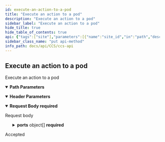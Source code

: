 ```yaml
---
id: execute-an-action-to-a-pod
title: "Execute an action to a pod"
description: "Execute an action to a pod"
sidebar_label: "Execute an action to a pod"
hide_title: true
hide_table_of_contents: true
api: {"tags":["site"],"parameters":[{"name":"site_id","in":"path","description":"Site ID","required":true,"schema":{"type":"integer"}},{"name":"x-api-host","in":"header","description":"Authentication Required Parameters","required":true,"schema":{"type":"string","default":"k8s-D-twcc"}}],"requestBody":{"description":"Request body","content":{"application/json":{"schema":{"required":["action","pod_name","ports"],"type":"object","properties":{"pod_name":{"type":"string"},"action":{"type":"string","description":"The action for a pod.","enum":["associateIP","disassociateIP"]},"ports":{"description":"A list of port mapping","type":"array","items":{"required":["targetPort"],"type":"object","properties":{"targetPort":{"type":"integer","format":"int64"}}}}}},"examples":{"associateIP example":{"summary":"Example with associateIP","value":{"action":"associateIP","pod_name":"string","ports":[{"targetPort":5000}]}},"disassociateIP example":{"summary":"Example with disassociateIP","value":{"action":"disassociateIP","pod_name":"string","ports":[{"targetPort":5000}]}}}}},"required":true},"responses":{"202":{"description":"Accepted","content":{}}},"description":"Execute an action to a pod","method":"put","path":"/sites/{site_id}/container/action/","servers":[{"url":"{apigateway}/api/v3/{ApiHost}/","variables":{"apigateway":{"default":"https://apigateway.twcc.ai"},"ApiHost":{"default":"k8s-D-twcc"}}}],"security":[{"ApiKeyAuth":[]}],"securitySchemes":{"ApiKeyAuth":{"type":"apiKey","in":"header","name":"x-api-key"}},"jsonRequestBodyExample":{"pod_name":"string","action":"associateIP","ports":[{"targetPort":0}]},"info":{"version":"2.1.0","title":"CCS API","description":"This is CCS API.\n"},"postman":{"name":"Execute an action to a pod","description":{"type":"text/plain"},"url":{"path":["sites",":site_id","container","action",""],"host":["{{baseUrl}}"],"query":[],"variable":[{"disabled":false,"description":{"content":"(Required) Site ID","type":"text/plain"},"type":"any","value":"","key":"site_id"}]},"header":[{"disabled":false,"description":{"content":"(Required) Authentication Required Parameters","type":"text/plain"},"key":"x-api-host","value":""},{"key":"Content-Type","value":"application/json"}],"method":"PUT","body":{"mode":"raw","raw":"\"\"","options":{"raw":{"language":"json"}}}}}
sidebar_class_name: "put api-method"
info_path: docs/api/CCS/ccs-api
---
```



## Execute an action to a pod



Execute an action to a pod

<details style={{"marginBottom":"1rem"}} data-collapsed={false} open={true}><summary style={{}}><strong>Path Parameters</strong></summary><div><ul><ParamsItem className={"paramsItem"} param={{"name":"site_id","in":"path","description":"Site ID","required":true,"schema":{"type":"integer"}}}></ParamsItem></ul></div></details><details style={{"marginBottom":"1rem"}} data-collapsed={false} open={true}><summary style={{}}><strong>Header Parameters</strong></summary><div><ul><ParamsItem className={"paramsItem"} param={{"name":"x-api-host","in":"header","description":"Authentication Required Parameters","required":true,"schema":{"type":"string","default":"k8s-D-twcc"}}}></ParamsItem></ul></div></details><MimeTabs><TabItem label={"application/json"} value={"application/json-schema"}><details style={{}} data-collapsed={false} open={true}><summary style={{"textAlign":"left"}}><strong>Request Body</strong><strong style={{"fontSize":"var(--ifm-code-font-size)","color":"var(--openapi-required)"}}> required</strong></summary><div style={{"textAlign":"left","marginLeft":"1rem"}}><div style={{"marginTop":"1rem","marginBottom":"1rem"}}>

Request body

</div></div><ul style={{"marginLeft":"1rem"}}><SchemaItem collapsible={false} name={"pod_name"} required={true} schemaDescription={undefined} schemaName={"string"} qualifierMessage={undefined} defaultValue={undefined}></SchemaItem><SchemaItem collapsible={false} name={"action"} required={true} schemaDescription={"The action for a pod."} schemaName={"string"} qualifierMessage={"**Possible values:** [`associateIP`, `disassociateIP`]"} defaultValue={undefined}></SchemaItem><SchemaItem collapsible={true} className={"schemaItem"}><details style={{}}><summary style={{}}><strong>ports</strong><span style={{"opacity":"0.6"}}> object[]</span><strong style={{"fontSize":"var(--ifm-code-font-size)","color":"var(--openapi-required)"}}> required</strong></summary><div style={{"marginLeft":"1rem"}}><div style={{"marginTop":".5rem","marginBottom":".5rem"}}>

A list of port mapping

</div><SchemaItem collapsible={false} name={"targetPort"} required={true} schemaDescription={undefined} schemaName={"int64"} qualifierMessage={undefined} defaultValue={undefined}></SchemaItem></div></details></SchemaItem></ul></details></TabItem></MimeTabs><div><ApiTabs><TabItem label={"202"} value={"202"}><div>

Accepted

</div><div></div></TabItem></ApiTabs></div>
      